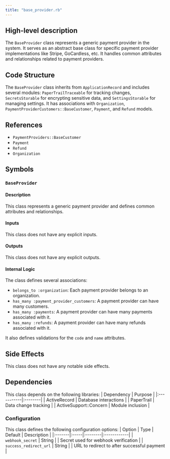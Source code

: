 ```yaml
---
title: "base_provider.rb"
---
```


## High-level description
The `BaseProvider` class represents a generic payment provider in the system. It serves as an abstract base class for specific payment provider implementations like Stripe, GoCardless, etc. It handles common attributes and relationships related to payment providers.

## Code Structure
The `BaseProvider` class inherits from `ApplicationRecord` and includes several modules: `PaperTrailTraceable` for tracking changes, `SecretsStorable` for encrypting sensitive data, and `SettingsStorable` for managing settings. It has associations with `Organization`, `PaymentProviderCustomers::BaseCustomer`, `Payment`, and `Refund` models.

## References
- `PaymentProviders::BaseCustomer`
- `Payment`
- `Refund`
- `Organization`

## Symbols

### `BaseProvider`
#### Description
This class represents a generic payment provider and defines common attributes and relationships.

#### Inputs
This class does not have any explicit inputs.

#### Outputs
This class does not have any explicit outputs.

#### Internal Logic
The class defines several associations:
- `belongs_to :organization`: Each payment provider belongs to an organization.
- `has_many :payment_provider_customers`: A payment provider can have many customers.
- `has_many :payments`: A payment provider can have many payments associated with it.
- `has_many :refunds`: A payment provider can have many refunds associated with it.

It also defines validations for the `code` and `name` attributes.

## Side Effects
This class does not have any notable side effects.

## Dependencies
This class depends on the following libraries:
| Dependency | Purpose |
|:-----------|:--------|
| ActiveRecord | Database interactions |
| PaperTrail | Data change tracking |
| ActiveSupport::Concern | Module inclusion |

### Configuration
This class defines the following configuration options:
| Option | Type | Default | Description |
|:-------|:-----|:--------|:------------|
| `webhook_secret` | String |  | Secret used for webhook verification |
| `success_redirect_url` | String |  | URL to redirect to after successful payment |
